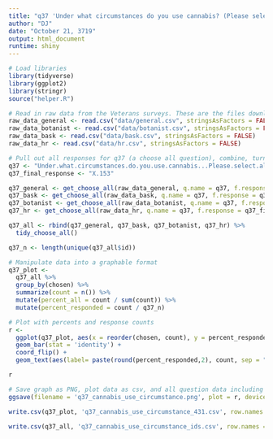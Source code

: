 ```yaml
---
title: "q37 'Under what circumstances do you use cannabis? (Please select all that apply)' (National Veterans)"
author: "DJ"
date: "October 21, 3719"
output: html_document
runtime: shiny
---
```


```r
# Load libraries
library(tidyverse)
library(ggplot2)
library(stringr)
source("helper.R")
```

```r
# Read in raw data from the Veterans surveys. These are the files downloaded from survey monkey saved as a .csv
raw_data_general <- read.csv("data/general.csv", stringsAsFactors = FALSE)
raw_data_botanist <- read.csv("data/botanist.csv", stringsAsFactors = FALSE)
raw_data_bask <- read.csv("data/bask.csv", stringsAsFactors = FALSE)
raw_data_hr <- read.csv("data/hr.csv", stringsAsFactors = FALSE)
```

```r
# Pull out all responses for q37 (a choose all question), combine, turn into a tidy data format for further processing then determine 'question n'
q37 <- "Under.what.circumstances.do.you.use.cannabis...Please.select.all.that.apply." 
q37_final_response <- "X.153"

q37_general <- get_choose_all(raw_data_general, q.name = q37, f.response = q37_final_response)
q37_bask <- get_choose_all(raw_data_bask, q.name = q37, f.response = q37_final_response)
q37_botanist <- get_choose_all(raw_data_botanist, q.name = q37, f.response = q37_final_response)
q37_hr <- get_choose_all(raw_data_hr, q.name = q37, f.response = q37_final_response)

q37_all <- rbind(q37_general, q37_bask, q37_botanist, q37_hr) %>%
  tidy_choose_all()

q37_n <- length(unique(q37_all$id))
```

```r
# Manipulate data into a graphable format
q37_plot <-
  q37_all %>%
  group_by(chosen) %>%
  summarize(count = n()) %>%
  mutate(percent_all = count / sum(count)) %>%
  mutate(percent_responded = count / q37_n)
```

```r
# Plot with percents and response counts
r <- 
  ggplot(q37_plot, aes(x = reorder(chosen, count), y = percent_responded)) +
  geom_bar(stat = 'identity') +
  coord_flip() +
  geom_text(aes(label= paste(round(percent_responded,2), count, sep = "***")))

r
```

```r
# Save graph as PNG, plot data as csv, and all question data including response IDs as csv (save question n and N at end of plot file as "_x.x")
ggsave(filename = 'q37_cannabis_use_circumstance.png', plot = r, device = 'png')

write.csv(q37_plot, 'q37_cannabis_use_circumstance_431.csv', row.names = FALSE)

write.csv(q37_all, 'q37_cannabis_use_circumstance_ids.csv', row.names = FALSE)
```
